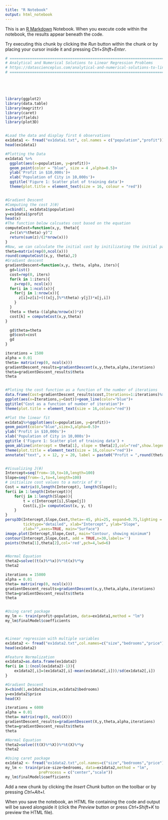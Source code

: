 ```yaml
---
title: "R Notebook"
output: html_notebook
---
```


This is an [R Markdown](http://rmarkdown.rstudio.com) Notebook. When you execute code within the notebook, the results appear beneath the code. 

Try executing this chunk by clicking the *Run* button within the chunk or by placing your cursor inside it and pressing *Ctrl+Shift+Enter*. 

```r
# ==============================================================================================
# Analytical and Numerical Solutions to Linear Regression Problems
# https://datascienceplus.com/analytical-and-numerical-solutions-to-linear-regression-problems/
# ==============================================================================================





library(ggplot2)
library(data.table)
library(magrittr)
library(caret)
library(fields)
library(plot3D)


#Load the data and display first 6 observations
ex1data1 <- fread("ex1data1.txt", col.names = c("population","profit"))
head(ex1data1)

#Plotting the Data
ex1data1 %>%
  ggplot(aes(x=population, y=profit))+
  geom_point(color = "blue", size = 4 ,alpha=0.5)+
  ylab('Profit in $10,000s')+
  xlab('Population of City in 10,000s')+
  ggtitle('Figure 1: Scatter plot of training data')+
  theme(plot.title = element_text(size = 16, colour = "red"))


#Gradient Descent
#Computing the cost J(θ)
x=cbind(1, ex1data1$population)
y=ex1data1$profit
head(x)
#The function below calcuates cost based on the equation
computeCost=function(x,y, theta){
  z=((x%*%theta)-y)^2
  return(sum(z)/(2*nrow(x)))
}
#Now, we can calculate the initial cost by initilizating the initial parameters to 0
theta=matrix(rep(0,ncol(x)))
round(computeCost(x,y, theta),2)
#Gradient descent
gradientDescent=function(x,y, theta, alpha, iters){
  gd=list()
  cost=rep(0, iters)
  for(k in 1:iters){
    z=rep(0, ncol(x))
  for(i in 1:ncol(x)){
    for(j in 1:nrow(x)){
      z[i]=z[i]+(((x[j,]%*%theta)-y[j])*x[j,i])
    }
  }
  theta = theta-((alpha/nrow(x))*z)
  cost[k] = computeCost(x,y,theta)
}

  gd$theta=theta
  gd$cost=cost
  gd
}

iterations = 1500
alpha = 0.01
theta= matrix(rep(0, ncol(x)))
gradientDescent_results=gradientDescent(x,y,theta,alpha,iterations)
theta=gradientDescent_results$theta
theta


#Ploting the cost function as a function of the number of iterations
data.frame(Cost=gradientDescent_results$cost,Iterations=1:iterations)%>%
ggplot(aes(x=Iterations,y=Cost))+geom_line(color="blue")+
ggtitle("Cost as a function of number of iteration")+
theme(plot.title = element_text(size = 16,colour="red"))

#Plot the linear fit
ex1data1%>%ggplot(aes(x=population, y=profit))+
geom_point(color="blue",size=3,alpha=0.5)+
ylab('Profit in $10,000s')+          
xlab('Population of City in 10,000s')+
ggtitle ('Figure 1: Scatter plot of training data') +
geom_abline(intercept = theta[1], slope = theta[2],col="red",show.legend=TRUE)+
theme(plot.title = element_text(size = 16,colour="red"))+
annotate("text", x = 12, y = 20, label = paste0("Profit = ",round(theta[1],4),"+",round(theta[2],4)," * Population"))


#Visualizing J(θ)
Intercept=seq(from=-10,to=10,length=100)
Slope=seq(from=-1,to=4,length=100)
# initialize cost values to a matrix of 0's
Cost = matrix(0,length(Intercept), length(Slope));
for(i in 1:length(Intercept)){
    for(j in 1:length(Slope)){
        t = c(Intercept[i],Slope[j])
        Cost[i,j]= computeCost(x, y, t)
    }
}
persp3D(Intercept,Slope,Cost,theta=-45, phi=25, expand=0.75,lighting = TRUE,
        ticktype="detailed", xlab="Intercept", ylab="Slope",
        zlab="",axes=TRUE, main="Surface")
image.plot(Intercept,Slope,Cost, main="Contour, showing minimum")
contour(Intercept,Slope,Cost, add = TRUE,n=30,labels='')
points(theta[1],theta[2],col='red',pch=4,lwd=6)


#Normal Equation
theta2=solve((t(x)%*%x))%*%t(x)%*%y
theta2

iterations = 15000
alpha = 0.01
theta= matrix(rep(0, ncol(x)))
gradientDescent_results=gradientDescent(x,y,theta,alpha,iterations)
theta=gradientDescent_results$theta
theta


#Using caret package
my_lm <- train(profit~population, data=ex1data1,method = "lm")
my_lm$finalModel$coefficients



#Linear regression with multiple variables
ex1data2 <- fread("ex1data2.txt",col.names=c("size","bedrooms","price"))    
head(ex1data2)

#Feature Normalization
ex1data2=as.data.frame(ex1data2)
for(i in 1:(ncol(ex1data2)-1)){
    ex1data2[,i]=(ex1data2[,i]-mean(ex1data2[,i]))/sd(ex1data2[,i])
}

#Gradient Descent
X=cbind(1,ex1data2$size,ex1data2$bedrooms)
y=ex1data2$price
head(X)

iterations = 6000
alpha = 0.01
theta= matrix(rep(0, ncol(X)))
gradientDescent_results=gradientDescent(X,y,theta,alpha,iterations)
theta=gradientDescent_results$theta
theta

#Normal Equation
theta2=solve((t(X)%*%X))%*%t(X)%*%y
theta2

#Using caret package
ex1data2 <- fread("ex1data2.txt",col.names=c("size","bedrooms","price"))    
my_lm <- train(price~size+bedrooms, data=ex1data2,method = "lm", 
               preProcess = c("center","scale"))
my_lm$finalModel$coefficients


```

Add a new chunk by clicking the *Insert Chunk* button on the toolbar or by pressing *Ctrl+Alt+I*.

When you save the notebook, an HTML file containing the code and output will be saved alongside it (click the *Preview* button or press *Ctrl+Shift+K* to preview the HTML file).
